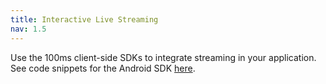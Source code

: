 ```yaml
---
title: Interactive Live Streaming
nav: 1.5
---
```


<Content alias="liveStreaming" />

Use the 100ms client-side SDKs to integrate streaming in your application. See code snippets for the Android SDK [here](/android/v2/features/hls).
